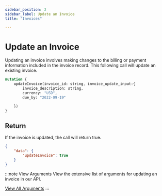 ```yaml
---
sidebar_position: 2
sidebar_label: Update an Invoice
title: "Invoices"

---
```



# Update an Invoice
Updating an invoice involves making changes to the billing or payment information included in the invoice record. This following call will update an existing invoice.

```graphql title="GraphQL"
mutation {
    updateInvoice(invoice_id: string, invoice_update_input:{
        invoice_description: string,
        currency: "USD",
        due_by: "2022-09-19"

    }) 
}
```

## Return
If the invoice is updated, the call will return true.

```JSON title="JSON"
{
    "data": {
        "updateInvoice": true
    }
}
```
:::note  View Arguments
View the extensive list of arguments for updating an invoice in our API. 

<a href= "../../api/invoice#update-an-invoice" class="button button--primary button--md">View All Arguments</a>
:::
